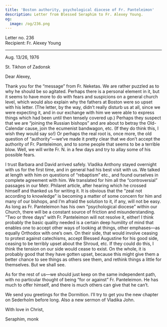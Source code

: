 ```yaml
---
title: 'Boston authority, psychological diocese of Fr. Panteleimon'
description: Letter from Blessed Seraphim to Fr. Alexey Young.
og:
  image: /og/236.png
---
```


<div style={{textAlign:'right', fontFamily:'monospace'}}>Letter no. 236</div>
<div style={{textAlign:'left', fontFamily:'monospace'}}>Recipient: Fr. Alexey Young</div>

---

Aug. 13/26, 1976

St. Tikhon of Zadonsk

Dear Alexey,

Thank you for the “message” from Fr. Neketas. We are rather puzzled as to why he should be so agitated. Perhaps there is a personal element in it, but it seems to have more to do with fears and suspicions on a general church level, which would also explain why the fathers at Boston were so upset with his letter. (The letter, by the way, didn’t really disturb us at all, since we were expecting it, and in our exchange with him we were able to express things which had been until then tensely covered up.) Perhaps they suspect that we are “joining the Russian bishops” and are about to betray the Old-Calendar cause, join the ecumenist bandwagon, etc. (If they do think this, I wish they would say so!) Or perhaps the real root is, once more, the old question of “authority”—we’ve made it pretty clear that we don’t accept the authority of Fr. Panteleimon, and to some people that seems to be a terrible blow. Well, we will write Fr. N. in a few days and try to allay some of his possible fears.

I trust Barbara and David arrived safely. Vladika Anthony stayed overnight with us for the first time, and in general had his best visit with us. We talked at length with him on questions of “rebaptism” etc., and found ourselves in complete agreement with him. We translated for him all the “controversial” passages in our Metr. Philaret article, after hearing which he crossed himself and thanked us for writing it. It is obvious that the “zeal not according to knowledge” is becoming a matter of some concern for him and many of our bishops, and I’m afraid the solution to it, if any, will not be easy. As long as Fr. Panteleimon has his own “psychological diocese” within our Church, there will be a constant source of friction and misunderstanding. “Two or three days” with Fr. Panteleimon will not resolve it, either! I think probably the basic quality needed is a certain deep humility of mind that enables one to accept other ways of looking at things, other emphases—as equally Orthodox with one’s own. On their side, that would involve ceasing to protest against catechisms, accept Blessed Augustine for his good side, ceasing to be terribly upset about the Shroud, etc. If they could do this, I think the tension on our side would cease to exist. On the whole, it is probably good that they have gotten upset, because this might give them a better chance to see things as others see them, and rethink things a little for themselves. But we shall see.

As for the rest of us—we should just keep on the same independent path, with no particular thought of being “for or against” Fr. Panteleimon. He has much to offer himself, and there is much others can give that he can’t.

We send you greetings for the Dormition. I’ll try to get you the new chapter on Sederholm before long. Also a new sermon of Vladika John.

With love in Christ,

Seraphim, monk
